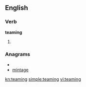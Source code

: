 ==English==

===Verb===
'''teaming'''

# {{present participle of|[[team]]}}

===Anagrams===
* {{alphagram|aegimnt}}
* [[mintage#English|mintage]]

[[kn:teaming]]
[[simple:teaming]]
[[vi:teaming]]